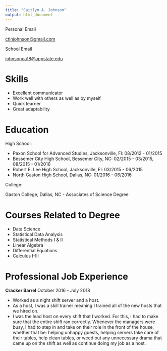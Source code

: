 ```yaml
---
title: "Caitlyn A. Johnson"
output: html_document
---
```


Personal Email

[ctlnjohnson@gmail.com](https://mail.google.com/mail/u/0/)

School Email

[johnsonca18@appstate.edu](https://mail.google.com/mail/u/1/)


# Skills

* Excellent communicator
* Work well with others as well as by myself
* Quick learner
* Great adaptability

# Education

High School:

* Paxon School for Advanced Studies, Jacksonville, Fl: 08/2012 - 01/2015
* Bessemer City High School, Bessemer City, NC: 02/2015 - 03/2015, 08/2015 - 01/2016
* Robert E. Lee High School, Jacksonville, Fl: 03/2015 - 06/2015
* North Gaston High School, Dallas, NC: 01/2016 - 06/2016

College:

Gaston College, Dallas, NC
  -  Associates of Science Degree
  
# Courses Related to Degree

* Data Science
* Statistical Data Analysis
* Statistical Methods I & II
* Linear Algebra
* Differential Equations
* Calculus I-III

# Professional Job Experience

**Cracker Barrel**
October 2016 - July 2018

* Worked as a night shift server and a host. 
* As a host, I was a skill trainer meaning I trained all of the new hosts that we hired on. 
* I was the lead host on every shift that I worked. For this, I had to make sure that the entire shift ran correctly. Whenever the managers were busy, I had to step in and take on their role in the front of the house, whether that be: helping unhappy guests, helping servers take care of their tables, help clean tables, or weed out any unnecessary drama that came up on the shift as well as continue doing my job as a host.